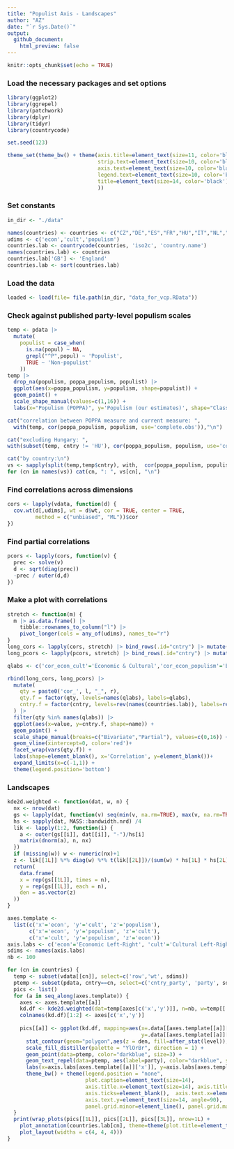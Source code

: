 ```yaml
---
title: "Populist Axis - Landscapes"
author: "AZ"
date: "`r Sys.Date()`"
output:
  github_document:
    html_preview: false
---
```



```r
knitr::opts_chunk$set(echo = TRUE)
```

### Load the necessary packages and set options

```r
library(ggplot2)
library(ggrepel)
library(patchwork)
library(dplyr)
library(tidyr)
library(countrycode)

set.seed(123)

theme_set(theme_bw() + theme(axis.title=element_text(size=11, color='black'), 
                             strip.text=element_text(size=10, color='black'),
                             axis.text=element_text(size=10, color='black'), 
                             legend.text=element_text(size=10, color='black'),
                             title=element_text(size=14, color='black')
                             ))
```

### Set constants
```r
in_dir <- "./data"

names(countries) <- countries <- c("CZ","DE","ES","FR","HU","IT","NL","SE","GB")
udims <- c('econ','cult','populism')
countries.lab <- countrycode(countries, 'iso2c', 'country.name')
names(countries.lab) <- countries
countries.lab['GB'] <- 'England'
countries.lab <- sort(countries.lab)
```

### Load the data

```r
loaded <- load(file= file.path(in_dir, "data_for_vcp.RData"))
```

### Check against published party-level populism scales
```r
temp <- pdata |>
  mutate(
    populist = case_when(
      is.na(popul) ~ NA,
      grepl("^P",popul) ~ 'Populist',
      TRUE ~ 'Non-populist'
    )) 
temp |> 
  drop_na(populism, poppa_populism, populist) |>
  ggplot(aes(x=poppa_populism, y=populism, shape=populist)) +
  geom_point() +
  scale_shape_manual(values=c(1,16)) +
  labs(x="Populism (POPPA)", y='Populism (our estimates)', shape="Classified by\nPopuList as") 
```
```r
cat("correlation between POPPA measure and current measure: ", 
  with(temp, cor(poppa_populism, populism, use='complete.obs')),"\n")

cat("excluding Hungary: ", 
with(subset(temp, cntry != 'HU'), cor(poppa_populism, populism, use='complete.obs')),"\n")

cat("by country:\n")  
vs <- sapply(split(temp,temp$cntry), with,  cor(poppa_populism, populism, use='complete.obs'))
for (cn in names(vs)) cat(cn, ": ", vs[cn], "\n")
```

### Find correlations across dimensions
```r
cors <- lapply(vdata, function(d) { 
  cov.wt(d[,udims], wt = d$wt, cor = TRUE, center = TRUE, 
         method = c("unbiased", "ML"))$cor 
})
```

### Find partial correlations
```r
pcors <- lapply(cors, function(v) {
  prec <- solve(v)
  d <- sqrt(diag(prec))
  -prec / outer(d,d)
})
```

### Make a plot with correlations
```r
stretch <- function(m) {
  m |> as.data.frame() |>
    tibble::rownames_to_column("l") |>
    pivot_longer(cols = any_of(udims), names_to="r") 
}
long_cors <- lapply(cors, stretch) |> bind_rows(.id="cntry") |> mutate(name="Bivariate")
long_pcors <- lapply(pcors, stretch) |> bind_rows(.id="cntry") |> mutate(name="Partial")

qlabs <- c('cor_econ_cult'='Economic & Cultural','cor_econ_populism'='Economic & Populist','cor_cult_populism'='Cultural & Populist')

rbind(long_cors, long_pcors) |>
  mutate(
    qty = paste0('cor_', l, "_", r),
    qty.f = factor(qty, levels=names(qlabs), labels=qlabs),
    cntry.f = factor(cntry, levels=rev(names(countries.lab)), labels=rev(countries.lab))
  ) |>
  filter(qty %in% names(qlabs)) |>
  ggplot(aes(x=value, y=cntry.f, shape=name)) +
  geom_point() +
  scale_shape_manual(breaks=c("Bivariate","Partial"), values=c(0,16)) +
  geom_vline(xintercept=0, color='red')+
  facet_wrap(vars(qty.f)) +
  labs(shape=element_blank(), x='Correlation', y=element_blank())+
  expand_limits(x=c(-1,1)) +
  theme(legend.position='bottom')
```
### Landscapes
```r
kde2d.weighted <- function(dat, w, n) {
  nx <- nrow(dat)
  gs <- lapply(dat, function(v) seq(min(v, na.rm=TRUE), max(v, na.rm=TRUE), length = n))
  hs <- sapply(dat, MASS::bandwidth.nrd) /4
  lik <- lapply(1:2, function(i) {
    a <- outer(gs[[i]], dat[[i]], "-")/hs[i]
    matrix(dnorm(a), n, nx)
  })
  if (missing(w)) w <- numeric(nx)+1
  z <- lik[[1L]] %*% diag(w) %*% t(lik[[2L]])/(sum(w) * hs[1L] * hs[2L])
  return(
    data.frame(
    x = rep(gs[[1L]], times = n),
    y = rep(gs[[1L]], each = n),
    den = as.vector(z) 
  ))
}

axes.template <- 
  list(c('x'='econ', 'y'='cult', 'z'='populism'),
       c('x'='econ', 'y'='populism', 'z'='cult'),
       c('x'='cult', 'y'='populism', 'z'='econ'))
axis.labs <- c('econ'='Economic Left-Right', 'cult'='Cultural Left-Right', 'populism'='Populist Orientation')
sdims <- names(axis.labs)
nb <- 100

for (cn in countries) {
  temp <- subset(vdata[[cn]], select=c('row','wt', sdims)) 
  ptemp <- subset(pdata, cntry==cn, select=c('cntry_party', 'party', sdims))
  pics <- list()
  for (a in seq_along(axes.template)) { 
    axes <- axes.template[[a]]
    kd.df <- kde2d.weighted(dat=temp[axes[c('x','y')]], n=nb, w=temp[['wt']])
    colnames(kd.df)[1:2] <- axes[c('x','y')]
    
    pics[[a]] <- ggplot(kd.df, mapping=aes(x=.data[[axes.template[[a]][['x']]]],
                                           y=.data[[axes.template[[a]][['y']]]])) +
      stat_contour(geom="polygon",aes(z = den, fill=after_stat(level)), alpha=0.8) +
      scale_fill_distiller(palette = "YlOrBr", direction = 1) +
      geom_point(data=ptemp, color="darkblue", size=3) +   
      geom_text_repel(data=ptemp, aes(label=party), color="darkblue", size=5) + 
      labs(x=axis.labs[axes.template[[a]]['x']], y=axis.labs[axes.template[[a]]['y']]) +
      theme_bw() + theme(legend.position = "none",
                         plot.caption=element_text(size=14),
                         axis.title.x=element_text(size=14), axis.title.y=element_text(size=14),
                         axis.ticks=element_blank(),  axis.text.x=element_text(size=14),  
                         axis.text.y=element_text(size=14, angle=90),
                         panel.grid.minor=element_line(), panel.grid.major=element_blank())
  }
  print(wrap_plots(pics[[1L]], pics[[2L]], pics[[3L]], nrow=1L) +
    plot_annotation(countries.lab[cn], theme=theme(plot.title=element_text(hjust=0.5, size=18))) +
    plot_layout(widths = c(4, 4, 4)))
} 
```

